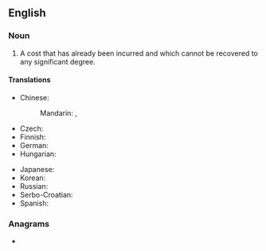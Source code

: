 ==English==
{{wikipedia|sunk cost}}

===Noun===
{{en-noun}}

# {{lb|en|economics}} A cost that has already been incurred and which cannot be recovered to any significant degree.

====Translations====
{{trans-top|already incurred costs}}
* Chinese:
*: Mandarin: {{t+|cmn|沉沒成本|sc=Hani}}, {{t+|cmn|沉没成本|tr=chénmò chéngběn|sc=Hani}}
* Czech: {{t|cs|utopené náklady|m-p}}
* Finnish: {{t|fi|upotettu kustannus}}
* German: {{t|de|versunkene Kosten|p}}
* Hungarian: {{t+|hu|elsüllyedt költség}}
{{trans-mid}}
* Japanese: {{t|ja|埋没費用}}
* Korean: {{t|ko|매몰비용|tr=maemolbiyong}}
* Russian: {{t-needed|ru}}
* Serbo-Croatian: {{t|sh|nepovratan trošak}}
* Spanish: {{t|es|costo hundido|m}}
{{trans-bottom}}

===Anagrams===
* {{anagrams|en|unstocks}}